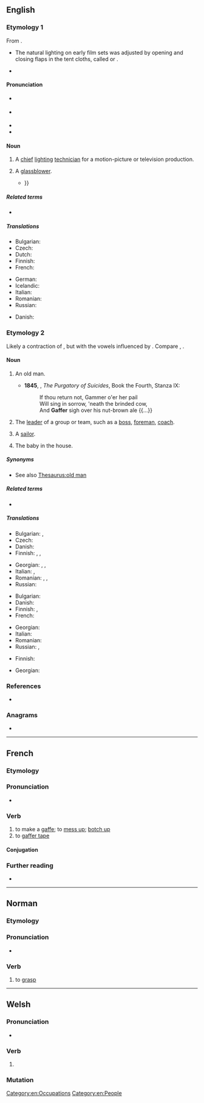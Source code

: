 {{also|Gaffer}}
==English==

===Etymology 1===
From {{af|en|gaff|t1=hook|-er|id2=agent noun}}. 
* {{sense|cinema}} The natural lighting on early film sets was adjusted by opening and closing flaps in the tent cloths, called {{m|en|gaff cloth|gaff cloths}} or {{m|en|gaff flap|gaff flaps}}.
* {{sense|glass}} {{rfe|en}}

====Pronunciation====
* {{a|GenAm}} {{IPA|en|/ɡæfɚ/}}
* {{a|RP}} {{IPA|en|/ɡæfə/}}
* {{audio|en|LL-Q1860 (eng)-Vealhurl-gaffer.wav|Audio (RP)}}
* {{rhymes|en|æfə(ɹ)|s=2}}

====Noun====
{{en-noun}}

# {{lb|en|film}} A [[chief]] [[lighting]] [[technician]] for a motion-picture or television production.
# A [[glassblower]].
#* {{quote-book|en|year=2003|author=Jennifer Bosveld|title=Glass Works|page=18|passage=The apprentice carries a gather of glass on the blowpipe to the '''gaffer''''s bench {{...}}}}

=====Related terms=====
* {{l|en|gaffer tape}}

=====Translations=====
{{trans-top|chief lighting technician}}
* Bulgarian: {{t|bg|осветител|m}}
* Czech: {{t|cs|vrchní osvětlovač|m}}
* Dutch: {{t+|nl|gaffer}}
* Finnish: {{t|fi|valaistusmestari}}
* French: {{t+|fr|éclairagiste|m|f}}
{{trans-mid}}
* German: {{t+|de|Oberbeleuchter|m}}
* Icelandic: {{t|is|ljósameistari|m}}
* Italian: {{t|it|responsabile luci|m}}
* Romanian: {{t|ro|maestru de lumini|m}}
* Russian: {{t|ru|гла́вный освети́тель|m}}
{{trans-bottom}}

{{trans-see|glassblower}}

{{checktrans-top}}
* Danish: {{t-check|da|lysmand}}
{{trans-mid}}
{{trans-bottom}}

===Etymology 2===
Likely a contraction of {{m|en|godfather}}, but with the vowels influenced by {{m|en|grandfather}}. Compare {{cog|fr|compère}}, {{cog|de|Gevatter}}.

====Noun====
{{en-noun}}

# {{lb|en|colloquial}} An old man.
#* '''1845''', {{w|Thomas Cooper}}, ''The Purgatory of Suicides'', Book the Fourth, Stanza IX:
#*: If thou return not, Gammer o'er her pail
#*: Will sing in sorrow, 'neath the brinded cow,
#*: And '''Gaffer''' sigh over his nut-brown ale {{...}}
# {{lb|en|British|informal}} The [[leader]] of a group or team, such as a [[boss]], [[foreman]], [[coach]].
# A [[sailor]]. <!--always "old gaffer"?-->
# {{lb|en|in Maritime regions}} The baby in the house. <!--always "little gaffer"?-->

=====Synonyms=====
* See also [[Thesaurus:old man]]

=====Related terms=====
* {{l|en|gammer}}

=====Translations=====
{{trans-top|old man}}
* Bulgarian: {{t|bg|старче|m}}, {{t|bg|дядка|m}}
* Czech: {{t|cs|strejc|m}}
* Danish: {{t|da|gammel mand}}
* Finnish: {{t+|fi|ukko}}, {{t+|fi|äijä}}, {{t+|fi|taata}}
{{trans-mid}}
* Georgian: {{t|ka|მოხუცი}}, {{t+|ka|ბერიკაცი}}, {{t|ka|ბებერი}}
* Italian: {{t+|it|vecchio|m}}, {{t+|it|anziano|m}}
* Romanian: {{t+|ro|moșneag|m}}, {{t+|ro|moș|m}}, {{t+|ro|bătrân|m}}
* Russian: {{t+|ru|стари́к|m}}
{{trans-bottom}}

{{trans-top|foreman}}
* Bulgarian: {{t+|bg|бригадир|m}}
* Danish: {{t|da|formand}}
* Finnish: {{t+|fi|pomo}}, {{t+|fi|kymppi}}
* French: {{t+|fr|contre-maître|m}}
{{trans-mid}}
* Georgian: {{t|ka|ათისთავი}}
* Italian: {{t|it|caposquadra|m}}
* Romanian: {{t+|ro|maistru|m}}
* Russian: {{t+|ru|деся́тник|m}}, {{t+|ru|бригади́р|m}}
{{trans-bottom}}

{{trans-top|sailor}}
* Finnish: {{t|fi|pikipöksy}}
{{trans-mid}}
* Georgian: {{t|ka|მეზღვაური}}
{{trans-bottom}}

{{trans-see|baby}}

===References===
* {{R:OED Online|code=50091544|title=gaffer|date=1989}}

===Anagrams===
* {{anagrams|en|a=aeffgr|Graeff}}

[[Category:en:Occupations]]
[[Category:en:People]]
{{C|en|Male people}}

----

==French==

===Etymology===
{{suffix|fr|gaffe|er}}

===Pronunciation===
* {{audio|fr|LL-Q150 (fra)-Lyokoï-gaffer.wav|Audio}}

===Verb===
{{fr-verb}}

# to make a [[gaffe]]; to [[mess up]]; [[botch up]]
# to [[gaffer tape]]

====Conjugation====
{{fr-conj-auto}}

===Further reading===
* {{R:TLFi}}

----

==Norman==

===Etymology===
{{rfe|nrf}}

===Pronunciation===
* {{audio|nrf|Jer-gaffer.ogg|Audio (Jersey)}}

===Verb===
{{nrf-verb}}

# {{lb|nrf|Jersey}} to [[grasp]]

----

==Welsh==

===Pronunciation===
* {{IPA|cy|/ˈɡafɛr/}}

===Verb===
{{head|cy|mutated verb}}

# {{soft mutation of|cy|caffer}}

===Mutation===
{{cy-mut|caffer}}